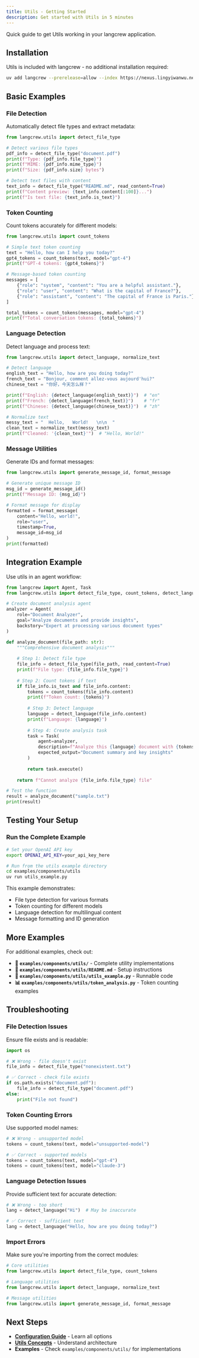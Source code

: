 ```yaml
---
title: Utils - Getting Started
description: Get started with Utils in 5 minutes
---
```


Quick guide to get Utils working in your langcrew application.

## Installation

Utils is included with langcrew - no additional installation required:

```bash
uv add langcrew --prerelease=allow --index https://nexus.lingyiwanwu.net/repository/pypi-hosted/simple
```

## Basic Examples

### File Detection

Automatically detect file types and extract metadata:

```python
from langcrew.utils import detect_file_type

# Detect various file types
pdf_info = detect_file_type("document.pdf")
print(f"Type: {pdf_info.file_type}")
print(f"MIME: {pdf_info.mime_type}")
print(f"Size: {pdf_info.size} bytes")

# Detect text files with content
text_info = detect_file_type("README.md", read_content=True)
print(f"Content preview: {text_info.content[:100]}...")
print(f"Is text file: {text_info.is_text}")
```

### Token Counting

Count tokens accurately for different models:

```python
from langcrew.utils import count_tokens

# Simple text token counting
text = "Hello, how can I help you today?"
gpt4_tokens = count_tokens(text, model="gpt-4")
print(f"GPT-4 tokens: {gpt4_tokens}")

# Message-based token counting
messages = [
    {"role": "system", "content": "You are a helpful assistant."},
    {"role": "user", "content": "What is the capital of France?"},
    {"role": "assistant", "content": "The capital of France is Paris."}
]

total_tokens = count_tokens(messages, model="gpt-4")
print(f"Total conversation tokens: {total_tokens}")
```

### Language Detection

Detect language and process text:

```python
from langcrew.utils import detect_language, normalize_text

# Detect language
english_text = "Hello, how are you doing today?"
french_text = "Bonjour, comment allez-vous aujourd'hui?"
chinese_text = "你好，今天怎么样？"

print(f"English: {detect_language(english_text)}")  # "en"
print(f"French: {detect_language(french_text)}")    # "fr"
print(f"Chinese: {detect_language(chinese_text)}")  # "zh"

# Normalize text
messy_text = "  Hello,   World!   \n\n  "
clean_text = normalize_text(messy_text)
print(f"Cleaned: '{clean_text}'")  # "Hello, World!"
```

### Message Utilities

Generate IDs and format messages:

```python
from langcrew.utils import generate_message_id, format_message

# Generate unique message ID
msg_id = generate_message_id()
print(f"Message ID: {msg_id}")

# Format message for display
formatted = format_message(
    content="Hello, world!",
    role="user",
    timestamp=True,
    message_id=msg_id
)
print(formatted)
```

## Integration Example

Use utils in an agent workflow:

```python
from langcrew import Agent, Task
from langcrew.utils import detect_file_type, count_tokens, detect_language

# Create document analysis agent
analyzer = Agent(
    role="Document Analyzer",
    goal="Analyze documents and provide insights",
    backstory="Expert at processing various document types"
)

def analyze_document(file_path: str):
    """Comprehensive document analysis"""
    
    # Step 1: Detect file type
    file_info = detect_file_type(file_path, read_content=True)
    print(f"File type: {file_info.file_type}")
    
    # Step 2: Count tokens if text
    if file_info.is_text and file_info.content:
        tokens = count_tokens(file_info.content)
        print(f"Token count: {tokens}")
        
        # Step 3: Detect language
        language = detect_language(file_info.content)
        print(f"Language: {language}")
        
        # Step 4: Create analysis task
        task = Task(
            agent=analyzer,
            description=f"Analyze this {language} document with {tokens} tokens",
            expected_output="Document summary and key insights"
        )
        
        return task.execute()
    
    return f"Cannot analyze {file_info.file_type} file"

# Test the function
result = analyze_document("sample.txt")
print(result)
```

## Testing Your Setup

### Run the Complete Example

```bash
# Set your OpenAI API key
export OPENAI_API_KEY=your_api_key_here

# Run from the utils example directory
cd examples/components/utils
uv run utils_example.py
```

This example demonstrates:
- File type detection for various formats
- Token counting for different models
- Language detection for multilingual content
- Message formatting and ID generation

## More Examples

For additional examples, check out:

- **📁 `examples/components/utils/`** - Complete utility implementations
- **📄 `examples/components/utils/README.md`** - Setup instructions  
- **🐍 `examples/components/utils/utils_example.py`** - Runnable code
- **📊 `examples/components/utils/token_analysis.py`** - Token counting examples

## Troubleshooting

### File Detection Issues

Ensure file exists and is readable:
```python
import os

# ❌ Wrong - file doesn't exist
file_info = detect_file_type("nonexistent.txt")

# ✅ Correct - check file exists
if os.path.exists("document.pdf"):
    file_info = detect_file_type("document.pdf")
else:
    print("File not found")
```

### Token Counting Errors

Use supported model names:
```python
# ❌ Wrong - unsupported model
tokens = count_tokens(text, model="unsupported-model")

# ✅ Correct - supported models
tokens = count_tokens(text, model="gpt-4")
tokens = count_tokens(text, model="claude-3")
```

### Language Detection Issues

Provide sufficient text for accurate detection:
```python
# ❌ Wrong - too short
lang = detect_language("Hi")  # May be inaccurate

# ✅ Correct - sufficient text
lang = detect_language("Hello, how are you doing today?")
```

### Import Errors

Make sure you're importing from the correct modules:
```python
# Core utilities
from langcrew.utils import detect_file_type, count_tokens

# Language utilities
from langcrew.utils import detect_language, normalize_text

# Message utilities
from langcrew.utils import generate_message_id, format_message
```

## Next Steps

- **[Configuration Guide](/guides/utils/configuration)** - Learn all options
- **[Utils Concepts](/concepts/utils)** - Understand architecture
- **Examples** - Check `examples/components/utils/` for implementations